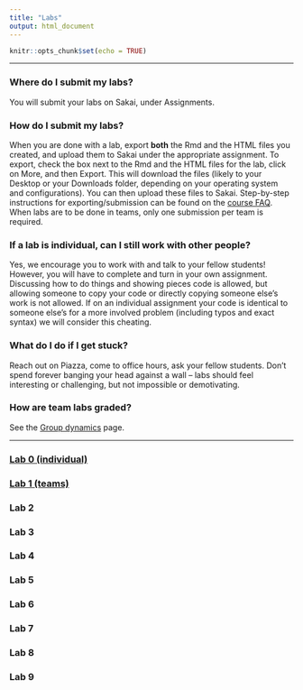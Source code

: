 ```yaml
---
title: "Labs"
output: html_document
---
```


```r
knitr::opts_chunk$set(echo = TRUE)
```

--- 

### Where do I submit my labs?

You will submit your labs on Sakai, under Assignments.

### How do I submit my labs?

When you are done with a lab, export **both** the Rmd and the HTML files you created, and upload them to Sakai under the appropriate assignment. To export, check the box next to the Rmd and the HTML files for the lab, click on More, and then Export. This will download the files (likely to your Desktop or your Downloads folder, depending on your operating system and configurations). You can then upload these files to Sakai. Step-by-step instructions for exporting/submission can be found on the [course FAQ](https://kelrenmor.github.io/STA101-002/faq/#r5). When labs are to be done in teams, only one submission per team is required.

### If a lab is individual, can I still work with other people?

Yes, we encourage you to work with and talk to your fellow students! However, you will have to complete and turn in your own assignment. Discussing how to do things and showing pieces code is allowed, but allowing someone to copy your code or directly copying someone else's work is not allowed. If on an individual assignment your code is identical to someone else's for a more involved problem (including typos and exact syntax) we will consider this cheating.

### What do I do if I get stuck?

Reach out on Piazza, come to office hours, ask your fellow students. Don't spend forever banging your head against a wall -- labs should feel interesting or challenging, but not impossible or demotivating.

### How are team labs graded?

See the [Group dynamics](https://kelrenmor.github.io/STA101-002/grouppolicies) page.

---

### [Lab 0 (individual)](https://kelrenmor.github.io/STA101-002/labs/lab0/lab0)

### [Lab 1 (teams)](https://kelrenmor.github.io/STA101-002/labs/lab1/lab1)

### Lab 2

### Lab 3

### Lab 4

### Lab 5

### Lab 6

### Lab 7

### Lab 8

### Lab 9

